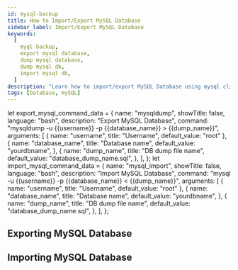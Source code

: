 ```yaml
---
id: mysql-backup
title: How to Import/Export MySQL Database
sidebar_label: Import/Export MySQL Database
keywords:
  [
    myql backup,
    export mysql database,
    dump mysql database,
    dump mysql db,
    import mysql db,
  ]
description: "Learn how to import/export MySQL Database using mysql cli"
tags: [Database, mySQL]
---
```


let export_mysql_command_data = {
  name: "mysqldump",
  showTitle: false,
  language: "bash",
  description: "Export MySQL Database",
  command: "mysqldump -u {{username}} -p {{database_name}} > {{dump_name}}",
  arguments: [
    { name: "username", title: "Username", default_value: "root" },
    {
      name: "database_name",
      title: "Database name",
      default_value: "yourdbname",
    },
    {
      name: "dump_name",
      title: "DB dump file name",
      default_value: "database_dump_name.sql",
    },
  ],
};
let import_mysql_command_data = {
  name: "mysql_import",
  showTitle: false,
  language: "bash",
  description: "Import MySQL Database",
  command: "mysql -u {{username}} -p {{database_name}} < {{dump_name}}",
  arguments: [
    { name: "username", title: "Username", default_value: "root" },
    {
      name: "database_name",
      title: "Database name",
      default_value: "yourdbname",
    },
    {
      name: "dump_name",
      title: "DB dump file name",
      default_value: "database_dump_name.sql",
    },
  ],
};

## Exporting MySQL Database

<GeneratedCommand commandData={export_mysql_command_data} />

## Importing MySQL Database

<GeneratedCommand commandData={import_mysql_command_data} />
